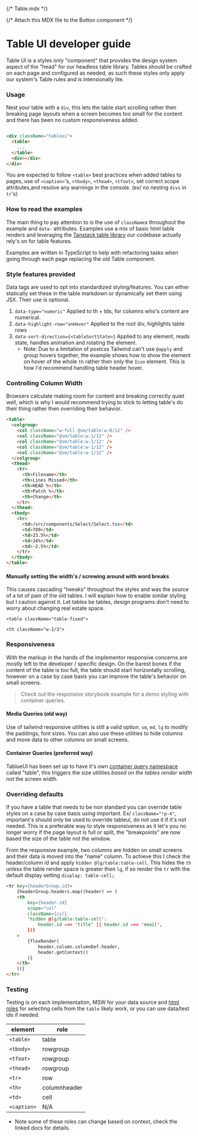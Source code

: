 {/* Table.mdx */}

{/* Attach this MDX file to the Button component */}

<Meta of={TableStories} />

# Table UI developer guide

Table UI is a styles only "component" that provides the design system aspect of the "head" for our headless table library. Tables should be crafted on each page and configured as needed, as such these styles only apply our system's Table rules and is intensionally lite.

### Usage

Nest your table with a `div`, this lets the table start scrolling rather then breaking page layouts when a screen becomes too small for the content and there has been no custom responsiveness added.

```js

```

```html
<div className="tableui">
  <table>
    ...
  </table>
  <div></div>
</div>
```

You are expected to follow `<table>` best practices when added tables to pages, use of `<caption>`'s, `<tbody>`, `<thead>`, `<tfoot>`, set correct scope attributes,and resolve any warnings in the console. (ex/ no nesting `divs` in `tr`'s)

### How to read the examples

The main thing to pay attention to is the use of `className`s throughout the example and `data-` attributes. Examples use a mix of basic html table renders and leveraging the [Tanstack table library](https://tanstack.com/table/v8/docs/guide/introduction) our codebase actually rely's on for table features.

Examples are written in TypeScript to help with refactoring tasks when going through each page replacing the old Table component.

### Style features provided

Data tags are used to opt into standardized styling/features. You can either statically set these in the table markdown or dynamically set them using JSX. Their use is optional.

1. `data-type="numeric"` Applied to th + tds, for columns who's content are numerical.
2. `data-highlight-row="onHover"` Applied to the root div, highlights table rows
3. `data-sort-direction={<tableSortState>}` Applied to any element, reads state, handles animation and rotating the element.
   - Note: Due to a limitation of postcss Tailwind can't use `@apply` and group hovers together, the example shows how to show the element on hover of the whole `th` rather then only the `Icon` element. This is how I'd recommend handling table header hover.

### Controlling Column Width

Browsers calculate making room for content and breaking correctly quiet well, which is why I would recommend trying to stick to letting table's do their thing rather then overriding their behavior.

```html
<table>
  <colgroup>
    <col className="w-full @sm/table:w-8/12" />
    <col className="@sm/table:w-1/12" />
    <col className="@sm/table:w-1/12" />
    <col className="@sm/table:w-1/12" />
    <col className="@sm/table:w-1/12" />
  </colgroup>
  <thead>
    <tr>
      <th>Filename</th>
      <th>Lines Missed</th>
      <th>HEAD %</th>
      <th>Patch %</th>
      <th>Change</th>
    </tr>
  </thead>
  <tbody>
    <tr>
      <td>/src/components/Select/Select.tsx</td>
      <td>789</td>
      <td>23.5%</td>
      <td>34%</td>
      <td>-2.5%</td>
    </tr>
  </tbody>
</table>
```

#### Manually setting the width's / screwing around with word breaks

This causes cascading "tweaks" throughout the styles and was the source of a lot of pain of the old tables. I will explain how to enable similar styling but I caution against it. Let tables be tables, design programs don't need to worry about changing real estate space.

`<table className="table-fixed">`

`<th className="w-1/3">`

### Responsiveness

With the markup in the hands of the implementor responsive concerns are mostly left to the developer / specific design. On the barest bones if the content of the table is too full, the table should start horizontally scrolling, however on a case by case basis you can improve the table's behavior on small screens.

> Check out the responsive storybook example for a demo styling with container queries.

#### Media Queries (old way)

Use of tailwind responsive utilities is still a valid option. `sm`, `md`, `lg` to modify the paddings, font sizes. You can also use these utilities to hide columns and move data to other columns on small screens.

#### Container Queries (preferred way)

TablueUI has been set up to have it's own [container query namespace](https://github.com/tailwindlabs/tailwindcss-container-queries) called "table", this triggers the size utilities _based on the tables render width_ not the screen width.

### Overriding defaults

If you have a table that needs to be non standard you can override table styles on a case by case basis using important. Ex/ `className="!p-4"`, important's should only be used to override tableui, do not use it if it's not needed. This is a preferable way to style responsiveness as it let's you no longer worry if the page layout is full or split, the "breakpoints" are now based the size of the table not the window.

From the responsive example, two columns are hidden on small screens and their data is moved into the "name" column. To achieve this I check the header/column id and apply `hidden @lg/table:table-cell`. This hides the `th` unless the table render space is greater then `lg`, if so render the `tr` with the default display setting `display: table-cell;`

```html
<tr key={headerGroup.id}>
    {headerGroup.headers.map((header) => (
    <th
        key={header.id}
        scope="col"
        className={cs({
        'hidden @lg/table:table-cell':
            header.id === 'title' || header.id === 'email',
        })}
    >
        {flexRender(
            header.column.columnDef.header,
            header.getContext()
        )}
    </th>
    ))}
</tr>
```

### Testing

Testing is on each implementation, MSW for your data source and [html roles](https://www.w3.org/TR/html-aria/#docconformance) for selecting cells from the `table` likely work, or you can use data/test ids if needed.

| element     | role         |
| ----------- | ------------ |
| `<table>`   | table        |
| `<tbody>`   | rowgroup     |
| `<tfoot>`   | rowgroup     |
| `<thead>`   | rowgroup     |
| `<tr>`      | row          |
| `<th>`      | columnheader |
| `<td>`      | cell         |
| `<caption>` | N/A          |

- Note some of these roles can change based on context, check the linked docs for details.
